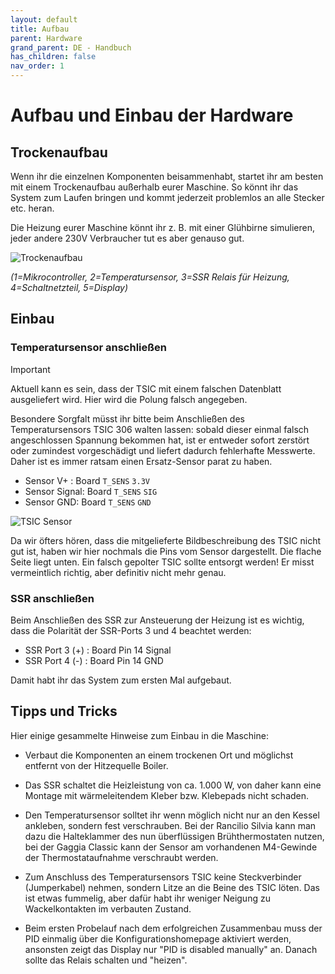 ```yaml
---
layout: default
title: Aufbau
parent: Hardware
grand_parent: DE - Handbuch
has_children: false
nav_order: 1
---
```


# Aufbau und Einbau der Hardware

## Trockenaufbau

Wenn ihr die einzelnen Komponenten beisammenhabt, startet ihr am besten mit einem Trockenaufbau außerhalb eurer Maschine. So könnt ihr das System zum Laufen bringen und kommt jederzeit problemlos an alle Stecker etc. heran.

Die Heizung eurer Maschine könnt ihr z. B. mit einer Glühbirne simulieren, jeder andere 230V Verbraucher tut es aber genauso gut.

![Trockenaufbau](/img/hardware/hardware/trockenaufbau.png)

_(1=Mikrocontroller, 2=Temperatursensor, 3=SSR Relais für Heizung, 4=Schaltnetzteil, 5=Display)_

## Einbau

### Temperatursensor anschließen

> [!IMPORTANT]
>
> Aktuell kann es sein, dass der TSIC mit einem falschen Datenblatt ausgeliefert wird. Hier wird die Polung falsch angegeben.

Besondere Sorgfalt müsst ihr bitte beim Anschließen des Temperatursensors TSIC 306 walten lassen: sobald dieser einmal falsch angeschlossen Spannung bekommen hat, ist er entweder sofort zerstört oder zumindest vorgeschädigt und liefert dadurch fehlerhafte Messwerte. Daher ist es immer ratsam einen Ersatz-Sensor parat zu haben.

- Sensor V+ : Board `T_SENS` `3.3V`
- Sensor Signal: Board `T_SENS` `SIG`
- Sensor GND: Board `T_SENS` `GND`

![TSIC Sensor](/img/hardware/hardware/20200503_223844-scaled.jpg)

Da wir öfters hören, dass die mitgelieferte Bildbeschreibung des TSIC nicht gut ist, haben wir hier nochmals die Pins vom Sensor dargestellt. Die flache Seite liegt unten. Ein falsch gepolter TSIC sollte entsorgt werden! Er misst vermeintlich richtig, aber definitiv nicht mehr genau.

### SSR anschließen

Beim Anschließen des SSR zur Ansteuerung der Heizung ist es wichtig, dass die Polarität der SSR-Ports 3 und 4 beachtet werden:

- SSR Port 3 (+) : Board Pin 14 Signal
- SSR Port 4 (-) : Board Pin 14 GND

Damit habt ihr das System zum ersten Mal aufgebaut.

## Tipps und Tricks

Hier einige gesammelte Hinweise zum Einbau in die Maschine:

- Verbaut die Komponenten an einem trockenen Ort und möglichst entfernt von der Hitzequelle Boiler.

- Das SSR schaltet die Heizleistung von ca. 1.000 W, von daher kann eine Montage mit wärmeleitendem Kleber bzw. Klebepads nicht schaden.

- Den Temperatursensor solltet ihr wenn möglich nicht nur an den Kessel ankleben, sondern fest verschrauben. Bei der Rancilio Silvia kann man dazu die Halteklammer des nun überflüssigen Brühthermostaten nutzen, bei der Gaggia Classic kann der Sensor am vorhandenen M4-Gewinde der Thermostataufnahme verschraubt werden.

- Zum Anschluss des Temperatursensors TSIC keine Steckverbinder (Jumperkabel) nehmen, sondern Litze an die Beine des TSIC löten. Das ist etwas fummelig, aber dafür habt ihr weniger Neigung zu Wackelkontakten im verbauten Zustand.

- Beim ersten Probelauf nach dem erfolgreichen Zusammenbau muss der PID einmalig über die Konfigurationshomepage aktiviert werden, ansonsten zeigt das Display nur "PID is disabled manually" an. Danach sollte das Relais schalten und "heizen".
